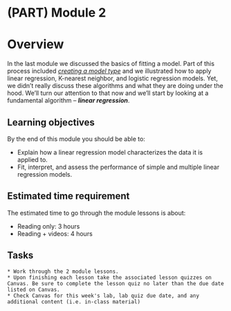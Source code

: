 # (PART) Module 2 {-}

# Overview

In the last module we discussed the basics of fitting a model. Part of this process included [_creating a model type_](https://bradleyboehmke.github.io/uc-bana-4080/lesson-1b-first-model-with-tidymodels.html#building-models) and we illustrated how to apply linear regression, K-nearest neighbor, and logistic regression models. Yet, we didn't really discuss these algorithms and what they are doing under the hood. We'll turn our attention to that now and we'll start by looking at a fundamental algorithm -- ***linear regression***.

## Learning objectives

By the end of this module you should be able to:

- Explain how a linear regression model characterizes the data it is applied to.
- Fit, interpret, and assess the performance of simple and multiple linear regression models.

## Estimated time requirement

The estimated time to go through the module lessons is about:

* Reading only: 3 hours
* Reading + videos: 4 hours

## Tasks

```block
* Work through the 2 module lessons.
* Upon finishing each lesson take the associated lesson quizzes on Canvas. Be sure to complete the lesson quiz no later than the due date listed on Canvas.
* Check Canvas for this week's lab, lab quiz due date, and any additional content (i.e. in-class material)
```

